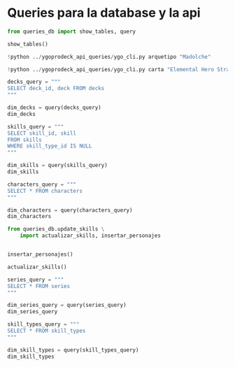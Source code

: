 # Queries para la database y la api

```python
from queries_db import show_tables, query

show_tables()
```


```python
!python ../ygoprodeck_api_queries/ygo_cli.py arquetipo "Madolche"
```


```python
!python ../ygoprodeck_api_queries/ygo_cli.py carta "Elemental Hero Stratos"
```

```python
decks_query = """
SELECT deck_id, deck FROM decks
"""

dim_decks = query(decks_query)
dim_decks
```

```python
skills_query = """
SELECT skill_id, skill
FROM skills
WHERE skill_type_id IS NULL
"""

dim_skills = query(skills_query)
dim_skills
```

```python
characters_query = """
SELECT * FROM characters
"""

dim_characters = query(characters_query)
dim_characters
```

```python
from queries_db.update_skills \
    import actualizar_skills, insertar_personajes


insertar_personajes()
```

```python
actualizar_skills()
```

```python
series_query = """
SELECT * FROM series
"""

dim_series_query = query(series_query)
dim_series_query
```

```python
skill_types_query = """
SELECT * FROM skill_types
"""

dim_skill_types = query(skill_types_query)
dim_skill_types
```